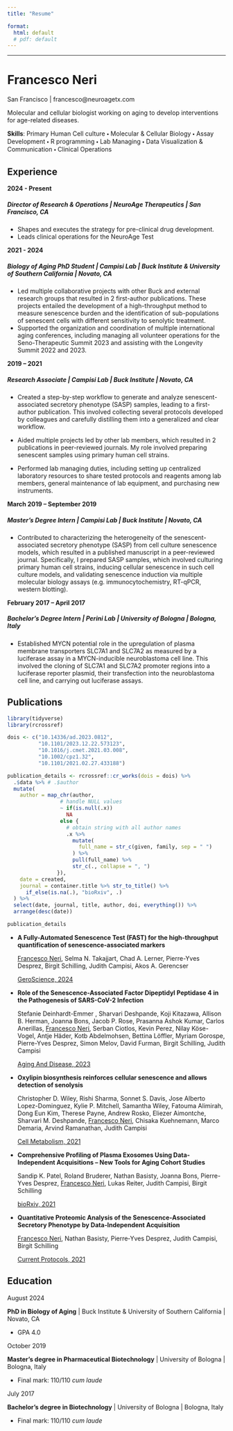 ```yaml
---
title: "Resume"

format:
  html: default
  # pdf: default
---
```


------------------------------------------------------------------------

# Francesco Neri

<i class="bi bi-geo-alt-fill"></i> San Francisco \| <i class="bi bi-envelope-fill"></i> francesco\@neuroagetx.com

Molecular and cellular biologist working on aging to develop interventions for age-related diseases.

**Skills**: Primary Human Cell culture 🞄 Molecular & Cellular Biology 🞄 Assay Development 🞄 R programming 🞄 Lab Managing 🞄 Data Visualization & Communication 🞄 Clinical Operations

## Experience

**2024 - Present**

##### **Director of Research & Operations** \| NeuroAge Therapeutics \| San Francisco, CA

-   Shapes and executes the strategy for pre-clinical drug development.
-   Leads clinical operations for the NeuroAge Test

**2021 - 2024**

##### **Biology of Aging PhD Student** \| Campisi Lab \| Buck Institute & University of Southern California \| Novato, CA

-   Led multiple collaborative projects with other Buck and external research groups that resulted in 2 first-author publications. These projects entailed the development of a high-throughput method to measure senescence burden and the identification of sub-populations of senescent cells with different sensitivity to senolytic treatment.
-   Supported the organization and coordination of multiple international aging conferences, including managing all volunteer operations for the Seno-Therapeutic Summit 2023 and assisting with the Longevity Summit 2022 and 2023.

**2019 – 2021**

##### **Research Associate** \| Campisi Lab \| Buck Institute \| Novato, CA

-   Created a step-by-step workflow to generate and analyze senescent-associated secretory phenotype (SASP) samples, leading to a first-author publication. This involved collecting several protocols developed by colleagues and carefully distilling them into a generalized and clear workflow.

-   Aided multiple projects led by other lab members, which resulted in 2 publications in peer-reviewed journals. My role involved preparing senescent samples using primary human cell strains.

-   Performed lab managing duties, including setting up centralized laboratory resources to share tested protocols and reagents among lab members, general maintenance of lab equipment, and purchasing new instruments.

**March 2019 – September 2019**

##### **Master’s Degree Intern** \| Campisi Lab \| Buck Institute \| Novato, CA

-   Contributed to characterizing the heterogeneity of the senescent-associated secretory phenotype (SASP) from cell culture senescence models, which resulted in a published manuscript in a peer-reviewed journal. Specifically, I prepared SASP samples, which involved culturing primary human cell strains, inducing cellular senescence in such cell culture models, and validating senescence induction via multiple molecular biology assays (e.g. immunocytochemistry, RT-qPCR, western blotting).

**February 2017 – April 2017**

##### **Bachelor’s Degree Intern** \| Perini Lab \| University of Bologna \| Bologna, Italy

-   Established MYCN potential role in the upregulation of plasma membrane transporters SLC7A1 and SLC7A2 as measured by a luciferase assay in a MYCN-inducible neuroblastoma cell line. This involved the cloning of SLC7A1 and SLC7A2 promoter regions into a luciferase reporter plasmid, their transfection into the neuroblastoma cell line, and carrying out luciferase assays.

## Publications

```r

library(tidyverse)
library(rcrossref)

dois <- c("10.14336/ad.2023.0812",
          "10.1101/2023.12.22.573123",
          "10.1016/j.cmet.2021.03.008",
          "10.1002/cpz1.32",
          "10.1101/2021.02.27.433188")

publication_details <- rcrossref::cr_works(dois = dois) %>%
  .$data %>% # .$author
  mutate(
    author = map_chr(author,
                 # handle NULL values
                 ~ if(is.null(.x))
                   NA
                 else {
                   # obtain string with all author names
                   .x %>%
                     mutate(
                       full_name = str_c(given, family, sep = " ")
                     ) %>%
                     pull(full_name) %>%
                     str_c(., collapse = ", ")
                }),
    date = created,
    journal = container.title %>% str_to_title() %>%
      if_else(is.na(.), "bioRxiv", .)
  ) %>%
  select(date, journal, title, author, doi, everything()) %>%
  arrange(desc(date))

publication_details

```

-   **A Fully-Automated Senescence Test (FAST) for the high-throughput quantification of senescence-associated markers**

    [Francesco Neri]{.underline}, Selma N. Takajjart, Chad A. Lerner, Pierre-Yves Desprez, Birgit Schilling, Judith Campisi, Akos A. Gerencser

    [GeroScience, 2024](https://doi.org/10.1007/s11357-024-01167-3)

-   **Role of the Senescence-Associated Factor Dipeptidyl Peptidase 4 in the Pathogenesis of SARS-CoV-2 Infection**

    Stefanie Deinhardt-Emmer , Sharvari Deshpande, Koji Kitazawa, Allison B. Herman, Joanna Bons, Jacob P. Rose, Prasanna Ashok Kumar, Carlos Anerillas, [Francesco Neri]{.underline}, Serban Ciotlos, Kevin Perez, Nilay Köse-Vogel, Antje Häder, Kotb Abdelmohsen, Bettina Löffler, Myriam Gorospe, Pierre-Yves Desprez, Simon Melov, David Furman, Birgit Schilling, Judith Campisi

    [Aging And Disease, 2023](http://dx.doi.org/10.14336/ad.2023.0812)

-   **Oxylipin biosynthesis reinforces cellular senescence and allows detection of senolysis**

    Christopher D. Wiley, Rishi Sharma, Sonnet S. Davis, Jose Alberto Lopez-Dominguez, Kylie P. Mitchell, Samantha Wiley, Fatouma Alimirah, Dong Eun Kim, Therese Payne, Andrew Rosko, Eliezer Aimontche, Sharvari M. Deshpande, [Francesco Neri]{.underline}, Chisaka Kuehnemann, Marco Demaria, Arvind Ramanathan, Judith Campisi

    [Cell Metabolism, 2021](http://dx.doi.org/10.1016/j.cmet.2021.03.008)

-   **Comprehensive Profiling of Plasma Exosomes Using Data-Independent Acquisitions – New Tools for Aging Cohort Studies**

    Sandip K. Patel, Roland Bruderer, Nathan Basisty, Joanna Bons, Pierre-Yves Desprez, [Francesco Neri]{.underline}, Lukas Reiter, Judith Campisi, Birgit Schilling

    [bioRxiv, 2021](http://dx.doi.org/10.1101/2021.02.27.433188)

-   **Quantitative Proteomic Analysis of the Senescence‐Associated Secretory Phenotype by Data‐Independent Acquisition**

    [Francesco Neri]{.underline}, Nathan Basisty, Pierre‐Yves Desprez, Judith Campisi, Birgit Schilling

    [Current Protocols, 2021](http://dx.doi.org/10.1002/cpz1.32)

## Education

August 2024

**PhD in Biology of Aging** \| Buck Institute & University of Southern California \| Novato, CA

-   GPA 4.0

October 2019

**Master's degree in Pharmaceutical Biotechnology** \| University of Bologna \| Bologna, Italy

-   Final mark: 110/110 *cum laude*

July 2017

**Bachelor's degree in Biotechnology** \| University of Bologna \| Bologna, Italy

-   Final mark: 110/110 *cum laude*
